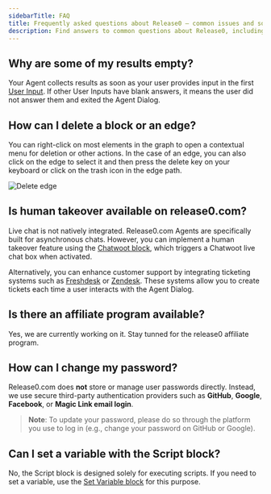 ```yaml
---
sidebarTitle: FAQ
title: Frequently asked questions about Release0 — common issues and solutions for chatbot agent builders
description: Find answers to common questions about Release0, including user input and block deletion. Learn how to manage your chatbot agents, handle empty results, and integrate with other platforms.
---
```


## Why are some of my results empty?

Your Agent collects results as soon as your user provides input in the first [User Input](/editor/blocks/user-inputs/text). If other User Inputs have blank answers, it means the user did not answer them and exited the Agent Dialog.

## How can I delete a block or an edge?

You can right-click on most elements in the graph to open a contextual menu for deletion or other actions. In the case of an edge, you can also click on the edge to select it and then press the delete key on your keyboard or click on the trash icon in the edge path.

<Frame style={{ maxWidth: '400px' }}>
  <img src="/images/edge-delete.png" alt="Delete edge" />
</Frame>

## Is human takeover available on release0.com?

Live chat is not natively integrated. Release0.com Agents are specifically built for asynchronous chats. However, you can implement a human takeover feature using the [Chatwoot block](/editor/blocks/integrations/chatwoot), which triggers a Chatwoot live chat box when activated.

Alternatively, you can enhance customer support by integrating ticketing systems such as [Freshdesk](https://freshdesk.com/) or [Zendesk](https://www.zendesk.com/). These systems allow you to create tickets each time a user interacts with the Agent Dialog.

## Is there an affiliate program available?

Yes, we are currently working on it. Stay tunned for the release0 affiliate program.

## How can I change my password?

Release0.com does **not** store or manage user passwords directly. Instead, we use secure third-party authentication providers such as **GitHub**, **Google**, **Facebook**, or **Magic Link email login**.

> **Note**: To update your password, please do so through the platform you use to log in (e.g., change your password on GitHub or Google).

## Can I set a variable with the Script block?

No, the Script block is designed solely for executing scripts. If you need to set a variable, use the [Set Variable block](/editor/blocks/logic/set-variable) for this purpose.